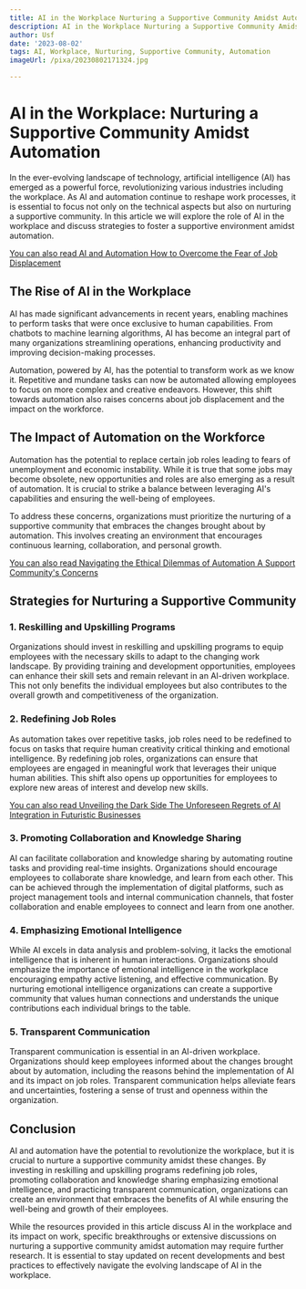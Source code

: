 ```yaml
---
title: AI in the Workplace Nurturing a Supportive Community Amidst Automation
description: AI in the Workplace Nurturing a Supportive Community Amidst Automation
author: Usf
date: '2023-08-02'
tags: AI, Workplace, Nurturing, Supportive Community, Automation
imageUrl: /pixa/20230802171324.jpg

---
```

# AI in the Workplace: Nurturing a Supportive Community Amidst Automation

In the ever-evolving landscape of technology, artificial intelligence (AI) has emerged as a powerful force, revolutionizing various industries including the workplace. As  AI and automation continue to reshape work processes, it is essential to focus not only on the technical  aspects but also on nurturing a supportive  community. In this article we will explore the role of AI in the workplace and  discuss strategies to foster a supportive environment amidst automation.

[You can also read AI and  Automation How to Overcome the Fear of Job Displacement](AI%20and%20Automation%20How%20to%20Overcome%20the%20Fear%20of%20Job%20Displacement)


## The Rise  of  AI in the Workplace

AI  has made significant advancements in recent years, enabling machines to  perform tasks that were once exclusive to human  capabilities. From chatbots to machine learning  algorithms, AI has become an integral part of  many organizations  streamlining operations, enhancing productivity and improving decision-making processes.

Automation, powered by AI, has the potential to transform work as we know it. Repetitive and mundane tasks can now be automated allowing employees to focus on more complex and creative endeavors. However, this shift towards  automation also raises concerns about  job displacement and the impact on the workforce.

## The  Impact of Automation on the  Workforce

Automation has the potential to replace certain job  roles leading to fears of unemployment and economic instability. While it is true that  some jobs may become obsolete, new opportunities and roles  are also  emerging  as a result of automation. It is crucial to strike a  balance between leveraging AI's capabilities  and ensuring the well-being of employees.

To address these  concerns, organizations must prioritize the nurturing of a supportive community that embraces the changes brought  about by automation. This involves creating an  environment that  encourages continuous learning, collaboration, and personal growth.

[You can  also  read  Navigating the  Ethical Dilemmas of Automation A Support Community's Concerns](Navigating%20the%20Ethical%20Dilemmas%20of%20Automation%20A%20Support%20Community%27s%20Concerns)


## Strategies  for Nurturing a Supportive Community

### 1. Reskilling and Upskilling Programs

Organizations should invest in reskilling and upskilling programs to equip employees with the necessary skills to adapt to the changing work landscape. By  providing training and  development opportunities, employees can enhance their skill sets and remain relevant in an AI-driven workplace. This not only benefits  the individual employees  but also contributes  to the overall growth and  competitiveness of the organization.

### 2. Redefining Job  Roles

As automation takes over repetitive  tasks, job roles need to be redefined to focus on tasks that require human creativity critical thinking and emotional intelligence. By redefining job roles, organizations  can ensure that employees are engaged in meaningful work  that leverages their unique human  abilities. This shift also opens  up opportunities for  employees to explore new areas of interest and develop  new skills.

[You can also read Unveiling the Dark Side The Unforeseen Regrets of AI Integration in Futuristic  Businesses](Unveiling%20the%20Dark%20Side%20The%20Unforeseen%20Regrets%20of%20AI%20Integration%20in%20Futuristic%20Businesses)


###  3. Promoting Collaboration and Knowledge Sharing

AI  can  facilitate collaboration and knowledge sharing by automating routine tasks and providing real-time insights. Organizations should encourage employees to  collaborate share knowledge, and learn from each other. This can be achieved through the implementation of digital platforms, such as project  management tools and internal communication channels, that foster collaboration and enable employees to  connect and learn from one another.

### 4.  Emphasizing Emotional Intelligence

While AI excels in data analysis and problem-solving, it lacks the emotional intelligence that is inherent in human  interactions. Organizations should emphasize the importance of emotional intelligence in the workplace encouraging empathy active listening, and effective communication. By nurturing emotional intelligence organizations can create a supportive community that  values human connections and understands the unique contributions  each individual brings to the table.

### 5. Transparent Communication

Transparent communication is  essential in  an AI-driven workplace. Organizations should keep employees informed about the  changes brought about by automation, including the reasons behind the implementation of AI and its impact  on job roles. Transparent  communication helps alleviate fears and uncertainties, fostering a  sense of trust and openness within the organization.

## Conclusion

AI and automation have the potential to revolutionize the workplace,  but it  is crucial to nurture a supportive  community amidst these changes. By investing in reskilling and upskilling programs redefining  job roles,  promoting collaboration and knowledge sharing emphasizing emotional intelligence, and practicing transparent communication, organizations  can create an environment that embraces the benefits of AI while ensuring the well-being and growth of  their employees.

While the resources provided in this article discuss AI  in the workplace and its impact on work, specific breakthroughs or extensive discussions on nurturing a supportive community amidst automation may require further research. It  is essential to stay updated on recent developments and best practices  to effectively navigate the evolving landscape  of AI in the workplace.